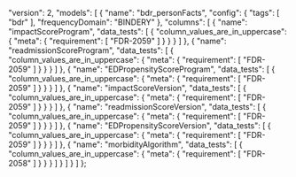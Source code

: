   "version": 2,
  "models": [
    {
      "name": "bdr_personFacts",
      "config": {
        "tags": [
          "bdr"
        ],
        "frequencyDomain": "BINDERY"
      },
      "columns": [
        {
          "name": "impactScoreProgram",
          "data_tests": [
            {
              "column_values_are_in_uppercase": {
                "meta": {
                  "requirement": [
                    "FDR-2059"
                  ]
                }
              }
            }
          ]
        },
        {
          "name": "readmissionScoreProgram",
          "data_tests": [
            {
              "column_values_are_in_uppercase": {
                "meta": {
                  "requirement": [
                    "FDR-2059"
                  ]
                }
              }
            }
          ]
        },
        {
          "name": "EDPropensityScoreProgram",
          "data_tests": [
            {
              "column_values_are_in_uppercase": {
                "meta": {
                  "requirement": [
                    "FDR-2059"
                  ]
                }
              }
            }
          ]
        },
        {
          "name": "impactScoreVersion",
          "data_tests": [
            {
              "column_values_are_in_uppercase": {
                "meta": {
                  "requirement": [
                    "FDR-2059"
                  ]
                }
              }
            }
          ]
        },
        {
          "name": "readmissionScoreVersion",
          "data_tests": [
            {
              "column_values_are_in_uppercase": {
                "meta": {
                  "requirement": [
                    "FDR-2059"
                  ]
                }
              }
            }
          ]
        },
        {
          "name": "EDPropensityScoreVersion",
          "data_tests": [
            {
              "column_values_are_in_uppercase": {
                "meta": {
                  "requirement": [
                    "FDR-2059"
                  ]
                }
              }
            }
          ]
        },
        {
          "name": "morbidityAlgorithm",
          "data_tests": [
            {
              "column_values_are_in_uppercase": {
                "meta": {
                  "requirement": [
                    "FDR-2058"
                  ]
                }
              }
            }
          ]
        }
      ]
    }
  ]
};
